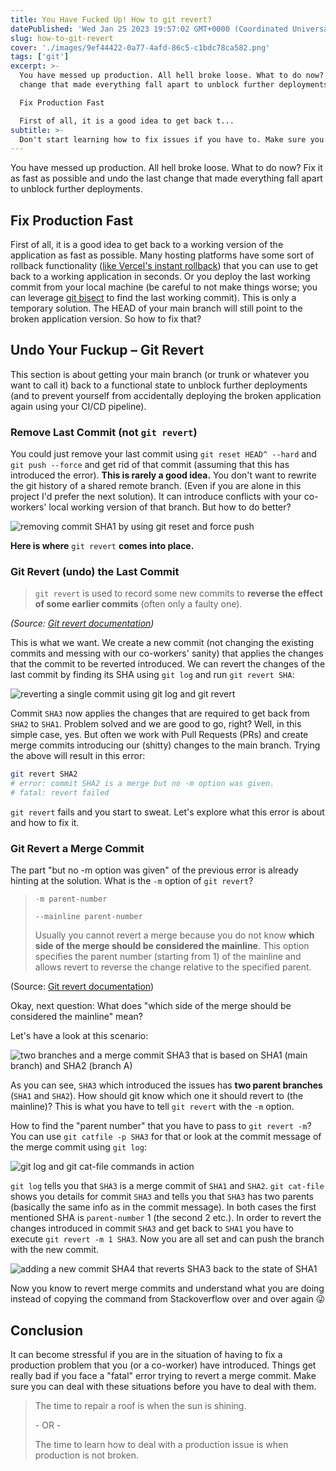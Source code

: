 ```yaml
---
title: You Have Fucked Up! How to git revert?
datePublished: 'Wed Jan 25 2023 19:57:02 GMT+0000 (Coordinated Universal Time)'
slug: how-to-git-revert
cover: './images/9ef44422-0a77-4afd-86c5-c1bdc78ca582.png'
tags: ['git']
excerpt: >-
  You have messed up production. All hell broke loose. What to do now? Fix it as fast as possible and undo the last
  change that made everything fall apart to unblock further deployments.

  Fix Production Fast

  First of all, it is a good idea to get back t...
subtitle: >-
  Don't start learning how to fix issues if you have to. Make sure you know how to use git revert.
---
```



You have messed up production. All hell broke loose. What to do now? Fix it as fast as possible and undo the last change
that made everything fall apart to unblock further deployments.

## Fix Production Fast

First of all, it is a good idea to get back to a working version of the application as fast as possible. Many hosting
platforms have some sort of rollback functionality
([like Vercel's instant rollback](https://vercel.com/docs/concepts/deployments/instant-rollback)) that you can use to
get back to a working application in seconds. Or you deploy the last working commit from your local machine (be careful
to not make things worse; you can leverage [git bisect](https://git-scm.com/docs/git-bisect) to find the last working
commit). This is only a temporary solution. The HEAD of your main branch will still point to the broken application
version. So how to fix that?

## Undo Your Fuckup – Git Revert

This section is about getting your main branch (or trunk or whatever you want to call it) back to a functional state to
unblock further deployments (and to prevent yourself from accidentally deploying the broken application again using your
CI/CD pipeline).

### Remove Last Commit (not `git revert`)

You could just remove your last commit using `git reset HEAD^ --hard` and `git push --force` and get rid of that commit
(assuming that this has introduced the error). **This is rarely a good idea.** You don't want to rewrite the git history
of a shared remote branch. (Even if you are alone in this project I'd prefer the next solution). It can introduce
conflicts with your co-workers' local working version of that branch. But how to do better?

![removing commit SHA1 by using git reset and force push](./images/108711f3-5a33-495a-b628-94803e065465.png)

**Here is where** `git revert` **comes into place.**

### Git Revert (undo) the Last Commit

> `git revert` is used to record some new commits to **reverse the effect of some earlier commits** (often only a faulty
> one).

_(Source:_ [_Git revert documentation_](https://git-scm.com/docs/git-revert)_)_

This is what we want. We create a new commit (not changing the existing commits and messing with our co-workers' sanity)
that applies the changes that the commit to be reverted introduced. We can revert the changes of the last commit by
finding its SHA using `git log` and run `git revert SHA`:

![reverting a single commit using git log and git revert](./images/3809b465-a5d3-45f3-b4b0-dfe60ab666e3.png)

Commit `SHA3` now applies the changes that are required to get back from `SHA2` to `SHA1`. Problem solved and we are
good to go, right? Well, in this simple case, yes. But often we work with Pull Requests (PRs) and create merge commits
introducing our (shitty) changes to the main branch. Trying the above will result in this error:

```bash
git revert SHA2
# error: commit SHA2 is a merge but no -m option was given.
# fatal: revert failed
```

`git revert` fails and you start to sweat. Let's explore what this error is about and how to fix it.

### Git Revert a Merge Commit

The part "but no -m option was given" of the previous error is already hinting at the solution. What is the `-m` option
of `git revert`?

> `-m parent-number`
>
> `--mainline parent-number`
>
> Usually you cannot revert a merge because you do not know **which side of the merge should be considered the
> mainline**. This option specifies the parent number (starting from 1) of the mainline and allows revert to reverse the
> change relative to the specified parent.

(Source: [Git revert documentation](https://git-scm.com/docs/git-revert#_options))

Okay, next question: What does "which side of the merge should be considered the mainline" mean?

Let's have a look at this scenario:

![two branches and a merge commit SHA3 that is based on SHA1 (main branch) and SHA2 (branch A)](./images/4ae01ecd-3c31-489d-88c5-ef82837f186a.png)

As you can see, `SHA3` which introduced the issues has **two parent branches** (`SHA1` and `SHA2`). How should git know
which one it should revert to (the mainline)? This is what you have to tell `git revert` with the `-m` option.

How to find the "parent number" that you have to pass to `git revert -m`? You can use `git catfile -p SHA3` for that or
look at the commit message of the merge commit using `git log`:

![git log and git cat-file commands in action](./images/d7c0269e-7fc1-4d44-b767-e400a0f187e7.png)

`git log` tells you that `SHA3` is a merge commit of `SHA1` and `SHA2`. `git cat-file` shows you details for commit
`SHA3` and tells you that `SHA3` has two parents (basically the same info as in the commit message). In both cases the
first mentioned SHA is `parent-number` 1 (the second 2 etc.). In order to revert the changes introduced in commit `SHA3`
and get back to `SHA1` you have to execute `git revert -m 1 SHA3`. Now you are all set and can push the branch with the
new commit.

![adding a new commit SHA4 that reverts SHA3 back to the state of SHA1](./images/27d39782-d101-4220-a766-dbaed6359247.png)

Now you know to revert merge commits and understand what you are doing instead of copying the command from Stackoverflow
over and over again 😜

## Conclusion

It can become stressful if you are in the situation of having to fix a production problem that you (or a co-worker) have
introduced. Things get really bad if you face a "fatal" error trying to revert a merge commit. Make sure you can deal
with these situations before you have to deal with them.

> The time to repair a roof is when the sun is shining.
>
> \- OR -
>
> The time to learn how to deal with a production issue is when production is not broken.
